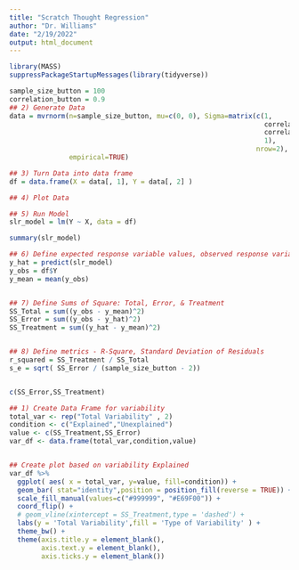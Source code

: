 ```yaml
---
title: "Scratch Thought Regression"
author: "Dr. Williams"
date: "2/19/2022"
output: html_document
---
```

```r
library(MASS)
suppressPackageStartupMessages(library(tidyverse))
```


```r
sample_size_button = 100
correlation_button = 0.9
## 2) Generate Data
data = mvrnorm(n=sample_size_button, mu=c(0, 0), Sigma=matrix(c(1, 
                                                                correlation_button,
                                                                correlation_button,
                                                                1), 
                                                              nrow=2), 
               empirical=TRUE)

## 3) Turn Data into data frame
df = data.frame(X = data[, 1], Y = data[, 2] )

## 4) Plot Data

## 5) Run Model
slr_model = lm(Y ~ X, data = df)

summary(slr_model)


```



```r
## 6) Define expected response variable values, observed response variables, sample mean of the response variable
y_hat = predict(slr_model)
y_obs = df$Y
y_mean = mean(y_obs)


## 7) Define Sums of Square: Total, Error, & Treatment
SS_Total = sum((y_obs - y_mean)^2)
SS_Error = sum((y_obs - y_hat)^2)
SS_Treatment = sum((y_hat - y_mean)^2)


## 8) Define metrics - R-Square, Standard Deviation of Residuals
r_squared = SS_Treatment / SS_Total
s_e = sqrt( SS_Error / (sample_size_button - 2))


c(SS_Error,SS_Treatment)

```



```r
## 1) Create Data Frame for variability
total_var <- rep("Total Variability" , 2)  
condition <- c("Explained","Unexplained") 
value <- c(SS_Treatment,SS_Error)
var_df <- data.frame(total_var,condition,value)


## Create plot based on variability Explained
var_df %>% 
  ggplot( aes( x = total_var, y=value, fill=condition)) + 
  geom_bar( stat="identity",position = position_fill(reverse = TRUE)) +
  scale_fill_manual(values=c("#999999", "#E69F00")) +
  coord_flip() +
  # geom_vline(xintercept = SS_Treatment,type = 'dashed') +
  labs(y = 'Total Variability',fill = 'Type of Variability' ) +
  theme_bw() +
  theme(axis.title.y = element_blank(),
        axis.text.y = element_blank(),
        axis.ticks.y = element_blank())
```

